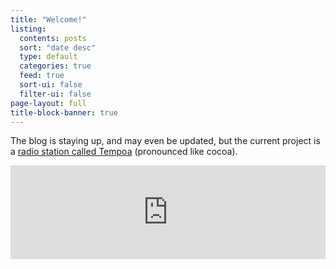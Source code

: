 ```yaml
---
title: "Welcome!"
listing:
  contents: posts
  sort: "date desc"
  type: default
  categories: true
  feed: true
  sort-ui: false
  filter-ui: false
page-layout: full
title-block-banner: true
---
```


The blog is staying up, and may even be updated, but the current project is a [radio station called Tempoa](http://tempoa.ddns.net/public/tempoa) (pronounced like cocoa).

```{=html}
<iframe src="https://tempoa.ddns.net/public/tempoa/embed?theme=light" frameborder="0" allowtransparency="true" style="width: 100%; min-height: 150px; border: 0;"></iframe>
```
